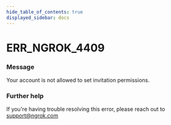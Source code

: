 ```yaml
---
hide_table_of_contents: true
displayed_sidebar: docs
---
```



# ERR_NGROK_4409

### Message

Your account is not allowed to set invitation permissions.

<ErrorDetails error="err_ngrok_4409" />

### Further help

If you're having trouble resolving this error, please reach out to [support@ngrok.com](mailto:support@ngrok.com?subject=Help%20with%20ERR_NGROK_4409)
